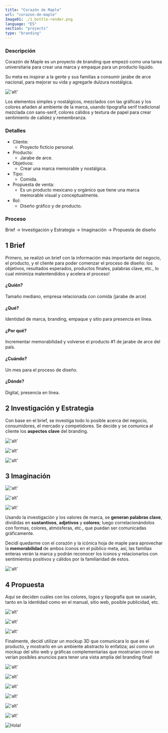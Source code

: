 ```yaml
---
title: "Corazón de Maple"
url: "corazon-de-maple"
Image01: ./1_bottle-render.png
language: "ES"
section: "projects"
type: "branding"
---
```


### Descripción

Corazón de Maple es un proyecto de branding que empezó como una tarea universitaria para crear una marca y empaque para un producto líquido.

Su meta es inspirar a la gente y sus familias a consumir jarabe de arce nacional, para mejorar su vida y agregarle dulzura nostálgica.

!['alt'](./1_bottle-render.png "Mockup del branding final.")

Los elementos simples y nostálgicos, mezclados con las gráficas y los colores añaden al ambiente de la marca, usando tipografía serif tradicional mezclada con sans-serif, colores cálidos y textura de papel para crear sentimiento de calidez y remembranza.

### Detalles

- Cliente:
  - Proyecto ficticio personal.
- Producto:
  - Jarabe de arce.
- Objetivos:
  - Crear una marca memorable y nostálgica.
- Tipo:
  - Comida.
- Propuesta de venta:
  - Es un producto mexicano y orgánico que tiene una marca memorable visual y conceptualmente.
- Rol:
  - Diseño gráfico y de producto.

### Proceso

Brief -> Investigación y Estrategia -> Imaginación -> Propuesta de diseño

## 1 Brief

Primero, se realizó un brief con la información más importante del negocio, el producto, y el cliente para poder comenzar el proceso de diseño: los objetivos, resultados esperados, productos finales, palabras clave, etc., lo cual minimiza malentendidos y acelera el proceso!

#### ¿Quién?

Tamaño mediano, empresa relacionada con comida (jarabe de arce)

#### ¿Qué?

Identidad de marca, branding, empaque y sitio para presencia en línea.

#### ¿Por qué?

Incrementar memorabilidad y volverse el producto #1 de jarabe de arce del país.

#### ¿Cuándo?

Un mes para el proceso de diseño.

#### ¿Dónde?

Digital, presencia en línea.

## 2 Investigación y Estrategia

Con base en el brief, se investiga todo lo posible acerca del negocio, consumidores, el mercado y competidores. Se decide y se comunica al cliente los **aspectos clave** del branding.

!['alt'](./2_brand-values.png "Valores de marca.")

!['alt'](./3_consumer-persona.png '"Persona" del consumidor.')

!['alt'](./4_global-concept.png "Moodboard para el concepto global inicial.")


## 3 Imaginación

!['alt'](./5_first-sketches.png "Primeros bocetos.")

!['alt'](./6_second-sketches.png "Segundos bocetos.")

!['alt'](./7_keywords.png "Lluvia de ideas con mapas mentales.")

Usando la investigación y los valores de marca, se **generan palabras clave**, divididas en **sustantivos**, **adjetivos** y **colores**; luego correlacionándolos con formas, colores, atmósferas, etc., que puedan ser comunicadas gráficamente.

Decidí quedarme con el corazón y la icónica hoja de maple para aprovechar la **memorabilidad** de ambos íconos en el público meta, así, las familias enteras verán la marca y podrán reconocer los íconos y relacionarlos con sentimientos positivos y cálidos por la familiaridad de estos.

!['alt'](./8_digital-sketches.png "Bocetos digitales y generación de ideas.")

## 4 Propuesta

Aquí se deciden cuáles con los colores, logos y tipografía que se usarán, tanto en la identidad como en el manual, sitio web, posible publicidad, etc.

!['alt'](./9_color-proposal.png "Propuesta de color con colores principales y secundarios.")

!['alt'](./10_logo-colors.png "Propuesta de logotipos con colores.")

!['alt'](./11_typography.png "Propuesta de tipografía.")

Finalmente, decidí utilizar un mockup 3D que comunicara lo que es el producto, y mostrarlo en un ambiente abstracto lo enfatiza; así como un mockup del sitio web y gráficas complementarias que mostrarían cómo se verían posibles anuncios para tener una vista amplia del branding final!

!['alt'](./12_bottles-mockup.png "Mockup de botella 3D para redes sociales.")

!['alt'](./13_website-mockup.png "Propuesta de diseño web.")

!['alt'](./14_website-animation.gif "Animación de sitio web.")

!['alt'](./15_tall-photo-mockup.png "Fotografía mockup.")

!['alt'](./16_tall-photo-mockup-2.png "Fotografía mockup 2.")

!['alt'](./17_totebag-mockup.png "Mockup de bolsa publicitaria.")

![Hola!](./18_brand-animation.gif)

